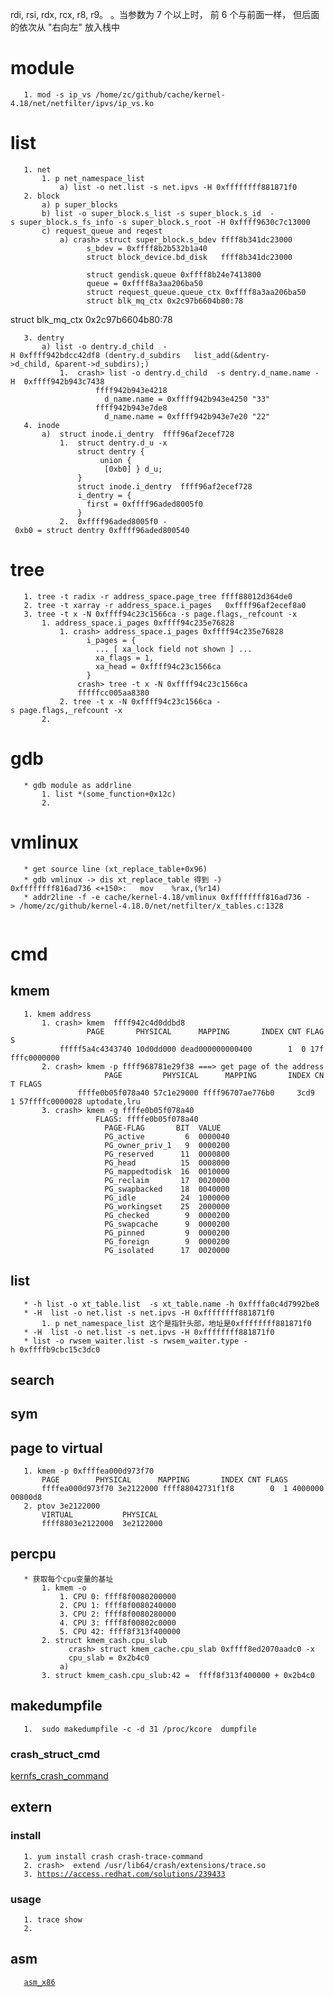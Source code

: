 rdi, rsi, rdx, rcx, r8, r9。 。当参数为 7 个以上时， 前 6 个与前面一样， 但后面的依次从 "右向左" 放入栈中
= module =
	1. mod -s ip_vs /home/zc/github/cache/kernel-4.18/net/netfilter/ipvs/ip_vs.ko
= list =
	1. net
		1. p net_namespace_list
			a) list -o net.list -s net.ipvs -H 0xffffffff881871f0
	2. block
		a) p super_blocks
		b) list -o super_block.s_list -s super_block.s_id  -s super_block.s_fs_info -s super_block.s_root -H 0xffff9630c7c13000
		c) request_queue and reqest
			a) crash> struct super_block.s_bdev ffff8b341dc23000
				  s_bdev = 0xffff8b2b532b1a40
                  struct block_device.bd_disk	ffff8b341dc23000		
				  struct gendisk.queue 0xffff8b24e7413800
				  queue = 0xffff8a3aa206ba50
			      struct request_queue.queue_ctx 0xffff8a3aa206ba50 
	              struct blk_mq_ctx 0x2c97b6604b80:78			

struct blk_mq_ctx 0x2c97b6604b80:78
	3. dentry
		a) list -o dentry.d_child  -H 0xffff942bdcc42df8 (dentry.d_subdirs   list_add(&dentry->d_child, &parent->d_subdirs);)
			1. 	crash> list -o dentry.d_child  -s dentry.d_name.name -H  0xffff942b943c7438
					ffff942b943e4218
					  d_name.name = 0xffff942b943e4250 "33"
					ffff942b943e7de8
					  d_name.name = 0xffff942b943e7e20 "22"
	4. inode
		a)  struct inode.i_dentry  ffff96af2ecef728
			1.  struct dentry.d_u -x
				struct dentry {
					 union {
					  [0xb0] } d_u;
				}
				struct inode.i_dentry  ffff96af2ecef728
				i_dentry = {
				  first = 0xffff96aded8005f0
				}
			2.  0xffff96aded8005f0 - 0xb0 = struct dentry 0xffff96aded800540 
= tree =
	1. tree -t radix -r address_space.page_tree ffff88012d364de0
	2. tree -t xarray -r address_space.i_pages   0xffff96af2ecef8a0
	3. tree -t x -N 0xffff94c23c1566ca -s page.flags,_refcount -x
		1. address_space.i_pages 0xffff94c235e76828
			1. crash> address_space.i_pages 0xffff94c235e76828
				  i_pages = {
					... [ xa_lock field not shown ] ...
					xa_flags = 1, 
					xa_head = 0xffff94c23c1566ca
				  }
				crash> tree -t x -N 0xffff94c23c1566ca
				fffffcc005aa8380
			2. tree -t x -N 0xffff94c23c1566ca -s page.flags,_refcount -x
		2. 	
= gdb  =
	* gdb module as addrline
		1. list *(some_function+0x12c)
		2. 
= vmlinux  =
	* get source line (xt_replace_table+0x96)
	* gdb vmlinux -> dis xt_replace_table 得到 -》0xffffffff816ad736 <+150>:	mov    %rax,(%r14)
	* addr2line -f -e cache/kernel-4.18/vmlinux 0xffffffff816ad736 -> /home/zc/github/kernel-4.18.0/net/netfilter/x_tables.c:1328
	
= cmd =
== kmem ==
	1. kmem address
		1. crash> kmem  ffff942c4d0ddbd8
				  PAGE       PHYSICAL      MAPPING       INDEX CNT FLAGS
			fffff5a4c4343740 10d0dd000 dead000000000400        1  0 17ffffc0000000
		2. crash> kmem -p ffff968781e29f38 ===> get page of the address
					  PAGE         PHYSICAL      MAPPING       INDEX CNT FLAGS
				ffffe0b05f078a40 57c1e29000 ffff96707ae776b0     3cd9  1 57ffffc0000028 uptodate,lru
		3. crash> kmem -g ffffe0b05f078a40 
					FLAGS: ffffe0b05f078a40
					  PAGE-FLAG       BIT  VALUE
					  PG_active         6  0000040
					  PG_owner_priv_1   9  0000200
					  PG_reserved      11  0000800
					  PG_head          15  0008000
					  PG_mappedtodisk  16  0010000
					  PG_reclaim       17  0020000
					  PG_swapbacked    18  0040000
					  PG_idle          24  1000000
					  PG_workingset    25  2000000
					  PG_checked        9  0000200
					  PG_swapcache      9  0000200
					  PG_pinned         9  0000200
					  PG_foreign        9  0000200
					  PG_isolated      17  0020000
== list ==
	* -h list -o xt_table.list  -s xt_table.name -h 0xffffa0c4d7992be8
	* -H  list -o net.list -s net.ipvs -H 0xffffffff881871f0
		1. p net_namespace_list 这个是指针头部，地址是0xffffffff881871f0
	* -H  list -o net.list -s net.ipvs -H 0xffffffff881871f0
	* list -o rwsem_waiter.list -s rwsem_waiter.type -h 0xffffb9cbc15c3dc0

== search ==
== sym ==
== page to virtual==
	1. kmem -p 0xffffea000d973f70
		PAGE        PHYSICAL      MAPPING       INDEX CNT FLAGS
		ffffea000d973f70 3e2122000 ffff88042731f1f8        0  1 400000000800d8
	2. ptov 3e2122000
		VIRTUAL           PHYSICAL
		ffff8803e2122000  3e2122000 

== percpu ==
	* 获取每个cpu变量的基址
		1. kmem -o
			1. CPU 0: ffff8f0080200000
			2. CPU 1: ffff8f0080240000
			3. CPU 2: ffff8f0080280000
			4. CPU 3: ffff8f00802c0000
			5. CPU 42: ffff8f313f400000
		2. struct kmem_cash.cpu_slub
			  crash> struct kmem_cache.cpu_slab 0xffff8ed2070aadc0 -x
			  cpu_slab = 0x2b4c0		
			a) 	
		3. struct kmem_cash.cpu_slub:42 =  ffff8f313f400000 + 0x2b4c0

== makedumpfile ==
	1.  sudo makedumpfile -c -d 31 /proc/kcore  dumpfile

===crash_struct_cmd===
[[kernfs_crash_command]]
== extern ==
=== install ===
	1. yum install crash crash-trace-command
	2. crash>  extend /usr/lib64/crash/extensions/trace.so
	3. https://access.redhat.com/solutions/239433
=== usage ===
	1. trace show 
	2. 
== asm ==	
	[[asm_x86]]	

